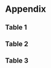 # Appendix



## Table 1
 
 
\begin{table}
\caption{ARMAX Models of Average Hourly Volatility}
\begin{center}
\begin{tabular}{l c c c c c}
\hline
 & Model 1 & Model 2 & Model 3 & Model 4 & Model 5 \\
\hline
AR(1)              & $0.0300$        & $0.0278$        & $0.2200^{***}$  & $2.1903^{***}$  & $0.2209^{***}$  \\
                   & $(0.0510)$      & $(0.0510)$      & $(0.0084)$      & $(0.0096)$      & $(0.0084)$      \\
AR(2)              & $0.7229^{***}$  & $0.7210^{***}$  & $0.9388^{***}$  & $-1.4727^{***}$ & $0.9382^{***}$  \\
                   & $(0.0397)$      & $(0.0399)$      & $(0.0037)$      & $(0.0173)$      & $(0.0037)$      \\
AR(3)              & $0.2110^{***}$  & $0.2148^{***}$  & $-0.1837^{***}$ & $0.2784^{***}$  & $-0.1837^{***}$ \\
                   & $(0.0287)$      & $(0.0284)$      & $(0.0079)$      & $(0.0082)$      & $(0.0079)$      \\
MA(1)              & $0.2751^{***}$  & $0.2779^{***}$  & $0.0870^{***}$  & $-1.8955^{***}$ & $0.0878^{***}$  \\
                   & $(0.0496)$      & $(0.0496)$      & $(0.0042)$      & $(0.0062)$      & $(0.0042)$      \\
MA(2)              & $-0.6445^{***}$ & $-0.6430^{***}$ & $-0.8960^{***}$ & $0.9165^{***}$  & $-0.8950^{***}$ \\
                   & $(0.0284)$      & $(0.0285)$      & $(0.0042)$      & $(0.0063)$      & $(0.0042)$      \\
MA(3)              & $-0.3527^{***}$ & $-0.3563^{***}$ &                 &                 &                 \\
                   & $(0.0256)$      & $(0.0253)$      &                 &                 &                 \\
$TweetDummy_{t}$   & $0.0014^{***}$  &                 &                 &                 &                 \\
                   & $(0.0002)$      &                 &                 &                 &                 \\
$TweetDummy_{t-1}$ & $0.0008^{***}$  &                 &                 &                 &                 \\
                   & $(0.0002)$      &                 &                 &                 &                 \\
$TweetCount_{t}$   &                 & $0.0004^{***}$  &                 &                 &                 \\
                   &                 & $(0.0001)$      &                 &                 &                 \\
$TweetCount_{t-1}$ &                 & $0.0002^{**}$   &                 &                 &                 \\
                   &                 & $(0.0001)$      &                 &                 &                 \\
$Tariff_{t}$       &                 &                 & $0.0035^{*}$    &                 &                 \\
                   &                 &                 & $(0.0014)$      &                 &                 \\
$Tariff_{t-1}$     &                 &                 & $0.0191^{***}$  &                 &                 \\
                   &                 &                 & $(0.0015)$      &                 &                 \\
$Tariff_{t-2}$     &                 &                 & $0.0103^{***}$  &                 &                 \\
                   &                 &                 & $(0.0015)$      &                 &                 \\
$Tariff_{t-3}$     &                 &                 & $-0.0045^{**}$  &                 &                 \\
                   &                 &                 & $(0.0014)$      &                 &                 \\
$Trade_{t}$        &                 &                 &                 & $0.0032$        &                 \\
                   &                 &                 &                 & $(0.0018)$      &                 \\
$Trade_{t-1}$      &                 &                 &                 & $0.0016$        &                 \\
                   &                 &                 &                 & $(0.0018)$      &                 \\
$China_{t}$        &                 &                 &                 &                 & $0.0026^{*}$    \\
                   &                 &                 &                 &                 & $(0.0012)$      \\
\hline
AIC                & $-45761.2161$   & $-45737.6695$   & $-46020.9547$   & $-45816.1540$   & $-45840.5349$   \\
AICc               & $-45761.2051$   & $-45737.6585$   & $-46020.9415$   & $-45816.1449$   & $-45840.5277$   \\
BIC                & $-45682.1963$   & $-45658.6497$   & $-45934.0340$   & $-45745.0361$   & $-45777.3186$   \\
Log Likelihood     & $22890.6081$    & $22878.8348$    & $23021.4774$    & $22917.0770$    & $22928.2675$    \\
Num. obs.          & $19970$         & $19970$         & $19968$         & $19970$         & $19971$         \\
\hline
\multicolumn{6}{l}{\scriptsize{$^{***}p<0.001$; $^{**}p<0.01$; $^{*}p<0.05$}}
\end{tabular}
\label{tab:armax}
\end{center}
\end{table}




## Table 2  


\begin{table}
\caption{Split-Term ARMAX Models of Average Hourly Volatility}
\begin{center}
\begin{tabular}{l c c c c c c}
\hline
 & First Term (1) & First Term (2) & First Term (3) & Second Term (1) & Second Term (2) & Second Term (3) \\
\hline
AR(1)          & $0.2953^{***}$  & $0.2943^{***}$  & $0.2927^{***}$  & $0.9686^{***}$  & $0.9683^{***}$  & $0.9693^{***}$  \\
               & $(0.0225)$      & $(0.0224)$      & $(0.0224)$      & $(0.0163)$      & $(0.0163)$      & $(0.0161)$      \\
AR(2)          & $0.1434^{***}$  & $0.1439^{***}$  & $0.1438^{***}$  &                 &                 &                 \\
               & $(0.0220)$      & $(0.0220)$      & $(0.0219)$      &                 &                 &                 \\
AR(3)          & $0.5456^{***}$  & $0.5462^{***}$  & $0.5480^{***}$  &                 &                 &                 \\
               & $(0.0223)$      & $(0.0222)$      & $(0.0222)$      &                 &                 &                 \\
MA(1)          & $0.1854^{***}$  & $0.1863^{***}$  & $0.1866^{***}$  & $-0.6965^{***}$ & $-0.6905^{***}$ & $-0.7207^{***}$ \\
               & $(0.0180)$      & $(0.0179)$      & $(0.0179)$      & $(0.0469)$      & $(0.0469)$      & $(0.0467)$      \\
MA(2)          & $-0.1707^{***}$ & $-0.1706^{***}$ & $-0.1695^{***}$ & $-0.1732^{***}$ & $-0.1755^{***}$ & $-0.1609^{***}$ \\
               & $(0.0169)$      & $(0.0169)$      & $(0.0168)$      & $(0.0437)$      & $(0.0438)$      & $(0.0434)$      \\
MA(3)          & $-0.6557^{***}$ & $-0.6564^{***}$ & $-0.6575^{***}$ &                 &                 &                 \\
               & $(0.0162)$      & $(0.0161)$      & $(0.0161)$      &                 &                 &                 \\
$Tariff_{t}$   & $0.0011$        &                 &                 & $0.0048$        &                 &                 \\
               & $(0.0010)$      &                 &                 & $(0.0099)$      &                 &                 \\
$Tariff_{t-1}$ &                 &                 &                 & $0.0278^{**}$   &                 &                 \\
               &                 &                 &                 & $(0.0102)$      &                 &                 \\
$Tariff_{t-2}$ &                 &                 &                 & $0.0168$        &                 &                 \\
               &                 &                 &                 & $(0.0099)$      &                 &                 \\
$Trade_{t}$    &                 & $0.0023^{**}$   &                 &                 & $-0.0074$       &                 \\
               &                 & $(0.0009)$      &                 &                 & $(0.0297)$      &                 \\
$China_{t}$    &                 &                 & $0.0018^{**}$   &                 &                 & $0.0173$        \\
               &                 &                 & $(0.0006)$      &                 &                 & $(0.0319)$      \\
$China_{t-1}$  &                 &                 &                 &                 &                 & $0.1515^{***}$  \\
               &                 &                 &                 &                 &                 & $(0.0324)$      \\
$China_{t-2}$  &                 &                 &                 &                 &                 & $0.1309^{***}$  \\
               &                 &                 &                 &                 &                 & $(0.0319)$      \\
\hline
AIC            & $-28604.6559$   & $-28610.2269$   & $-28613.1693$   & $633.4836$      & $638.2093$      & $610.2140$      \\
AICc           & $-28604.6303$   & $-28610.2013$   & $-28613.1437$   & $633.7676$      & $638.3737$      & $610.4980$      \\
BIC            & $-28542.9191$   & $-28548.4901$   & $-28551.4325$   & $667.4525$      & $663.7092$      & $644.1829$      \\
Log Likelihood & $14311.3279$    & $14314.1134$    & $14315.5847$    & $-308.7418$     & $-313.1047$     & $-297.1070$     \\
Num. obs.      & $7042$          & $7042$          & $7042$          & $516$           & $518$           & $516$           \\
\hline
\multicolumn{7}{l}{\scriptsize{$^{***}p<0.001$; $^{**}p<0.01$; $^{*}p<0.05$}}
\end{tabular}
\label{tab:armax_term}
\end{center}
\end{table}




## Table 3

\begin{table}

\caption{Separate Terms Ljung-Box Test p-values}
\centering
\begin{tabular}[t]{l|r}
\hline
Model & Ljung.Box.p.value\\
\hline
First Term Tariffs & 0.0000000\\
\hline
First Term Trade & 0.0000000\\
\hline
First Term China & 0.0000000\\
\hline
Second Term Tariffs & 0.8489828\\
\hline
Second Term Trade & 0.8322070\\
\hline
Second Term China & 0.5122385\\
\hline
\end{tabular}
\end{table}





